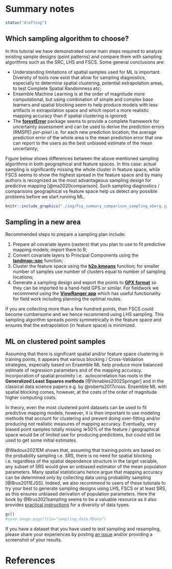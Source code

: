 # Summary notes

```r
status("drafting")
```

## Which sampling algorithm to choose?

In this tutorial we have demonstrated some main steps required to analyze 
existing sample designs (point patterns) and compare them with sampling algorithms 
such as the SRC, LHS and FSCS. Some general conclusions are:

- Understanding limitations of spatial samples used for ML is important. Diversity of tools 
  now exist that allow for sampling diagnostics, especially to determine spatial 
  clustering, potential extrapolation areas, to test Complete Spatial Randomness etc;  
- Ensemble Machine Learning is at the order of magnitude more computational, but 
  using combination of simple and complex base learners and spatial blocking seem to 
  help produce models with less artifacts in extrapolation space and which report 
  a more realistic mapping accuracy than if spatial clustering is ignored;  
- The **[forestError](https://rdrr.io/cran/forestError/)** package seems to provide a complete framework for uncertainty 
  assessment and can be used to derive the prediction errors (RMSPE) _per-pixel_ 
  i.e. for each new prediction location; the average prediction error 
  of the whole area is the mean prediction error that one can report to the users 
  as the best unbiased estimate of the mean uncertainty;  

Figure below shows differences between the above mentioned sampling algorithms 
in both geographical and feature spaces. In this case: actual sampling is 
significantly missing the whole cluster in feature space, while FSCS seems to 
show the highest spread in the feature space and by many authors is recognized 
as the most advantageous sampling design for predictive mapping [@ma2020comparison]. 
Such sampling diagnostics / comparisons geographical vs feature space help us 
detect any possible problems before we start running ML.

```r
knitr::include_graphics("./img/Fig_summary_comparison_sampling_eberg.jpg")
```

## Sampling in a new area

Recommended steps to prepare a sampling plan include:

1.  Prepare all covariate layers (rasters) that you plan to use to fit
    predictive mapping models; import them to R;
2.  Convert covariate layers to Principal Components using the
    **[landmap::spc](https://rdrr.io/cran/landmap/man/spc.html)**
    function;
3.  Cluster the feature space using the
    **[h2o.kmeans](https://docs.h2o.ai/h2o/latest-stable/h2o-docs/data-science/k-means.html)**
    function; for smaller number of samples use number of clusters equal
    to number of sampling locations;
4.  Generate a sampling design and export the points to **[GPX
    format](https://nl.wikipedia.org/wiki/GPS_Exchange_Format)** so they
    can be imported to a hand-held GPS or similar. For fieldwork we
    recommend using the **[ViewRanger
    app](https://play.google.com/store/apps/details?id=com.augmentra.viewranger.android&hl=en&gl=US)**
    which has useful functionality for field work including planning the
    optimal routes.

If you are collecting more than a few hundred points, then FSCS could
become cumbersome and we hence recommend using LHS sampling. This
sampling algorithm spreads points symmetrically in the feature space and
ensures that the extrapolation (in feature space) is minimized.

## ML on clustered point samples

Assuming that there is significant spatial and/or feature space clustering in 
training points, it appears that various blocking / Cross-Validation strategies, 
especially based on Ensemble ML help produce more balanced estimate of regression 
parameters and of the mapping accuracy. Incorporation of spatial proximity i.e. 
autocorrelation has roots in the **Generalized Least Squares methods** [@Venables2002Springer] 
and in the classical data science papers e.g. by @roberts2017cross. Ensemble ML 
with spatial blocking comes, however, at the costs of the order of magnitude 
higher computing costs.

In theory, even the most clustered point datasets can be used to fit predictive mapping models, 
however, it is then important to use modeling methods that account for clustering and 
prevent doing over-fitting and/or producing not realistic measures of mapping accuracy. 
Eventually, very biased point samples totally missing ≫50% of the feature / geographical 
space would be of limited use for producing predictions, but could still be used to 
get some initial estimates.  

@Wadoux2021EM shows that, assuming that training points are based on the probability 
sampling i.e. SRS, there is no need for spatial blocking i.e. regardless of the 
spatial dependence structure in the target variable, any subset of SRS would give an 
unbiased estimator of the mean population parameters. Many spatial statisticians 
hence argue that mapping accuracy can be determined only by collecting data 
using probability sampling [@Brus2011EJSS]. Indeed, we also recommend to users of these tutorials 
to try your best to generate sampling designs using LHS, FSCS or at least SRS, 
as this ensures unbiased derivation of population parameters. Here the book by 
@Brus2021sampling seems to be a valuable resource as it also provides 
[practical instructions](https://github.com/DickBrus/SpatialSamplingwithR) for a diversity of data types.

```r
gc()
#save.image.pigz(file="sampling_data.RData")
```

If you have a dataset that you have used to test sampling and resampling, please 
share your experiences by posting [an issue](https://github.com/OpenGeoHub/spatial-sampling-ml/) and/or providing a screenshot of your results.

# References
